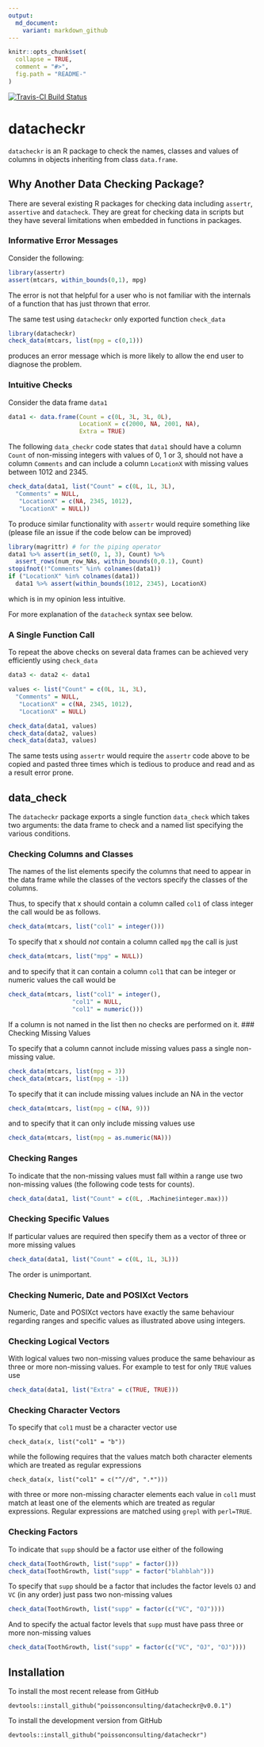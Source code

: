 ```yaml
---
output:
  md_document:
    variant: markdown_github
---
```


<!-- README.md is generated from README.Rmd. Please edit that file -->

```r
knitr::opts_chunk$set(
  collapse = TRUE,
  comment = "#>",
  fig.path = "README-"
)
```

[![Travis-CI Build Status](https://travis-ci.org/poissonconsulting/deckr.svg?branch=master)](https://travis-ci.org/poissonconsulting/deckr)

# datacheckr

`datacheckr` is an R package to check the names, classes and values of
columns in objects inheriting from class `data.frame`.

## Why Another Data Checking Package?

There are several existing R packages for checking data including
`assertr`, `assertive` and `datacheck`. They are 
great for checking data in scripts but they have several limitations 
when embedded in functions in packages. 

### Informative Error Messages

Consider the following:
```r
library(assertr)
assert(mtcars, within_bounds(0,1), mpg)
```
The error is not that helpful for a user who is not familiar with the internals of a function that has just thrown that error.

The same test using `datacheckr` only exported function `check_data`
```r
library(datacheckr)
check_data(mtcars, list(mpg = c(0,1)))
```
produces an error message which is more likely to allow the end user to diagnose the problem.

### Intuitive Checks

Consider the data frame `data1`
```r
data1 <- data.frame(Count = c(0L, 3L, 3L, 0L), 
                    LocationX = c(2000, NA, 2001, NA), 
                    Extra = TRUE)
```

The following `data_checkr` code states that `data1` 
should have a column `Count` of non-missing integers with values of 0, 1 or 3, 
should not have a column `Comments` and 
can include a column `LocationX` with missing values between 1012 and 2345.
```r
check_data(data1, list("Count" = c(0L, 1L, 3L), 
  "Comments" = NULL, 
   "LocationX" = c(NA, 2345, 1012),
   "LocationX" = NULL))
```

To produce similar functionality with `assertr` would require something like
(please file an issue if the code below can be improved)
```r
library(magrittr) # for the piping operator
data1 %>% assert(in_set(0, 1, 3), Count) %>%
  assert_rows(num_row_NAs, within_bounds(0,0.1), Count)
stopifnot(!"Comments" %in% colnames(data1))
if ("LocationX" %in% colnames(data1))
  data1 %>% assert(within_bounds(1012, 2345), LocationX)
```
which is in my opinion less intuitive.

For more explanation of the `datacheck` syntax see below.

### A Single Function Call

To repeat the above checks on several data frames can be 
achieved very efficiently using `check_data`
```r
data3 <- data2 <- data1

values <- list("Count" = c(0L, 1L, 3L), 
  "Comments" = NULL, 
   "LocationX" = c(NA, 2345, 1012),
   "LocationX" = NULL)

check_data(data1, values)
check_data(data2, values)
check_data(data3, values)
```

The same tests using `assertr` would require the 
`assertr` code above to
be copied and pasted three times
which is tedious to produce and read and as a result error prone.

## data_check

The `datacheckr` package exports a single function `data_check`
which takes two arguments: the data frame to check and a named list specifying
the various conditions.

### Checking Columns and Classes

The names of the list elements specify
the columns that need to appear in the data frame while the classes
of the vectors specify the classes of the columns.

Thus, to specify that x should contain a column called `col1` of class integer
the call would be as follows.
```r
check_data(mtcars, list("col1" = integer()))
```
To specify that x should *not* contain a column called `mpg`
the call is just
```r
check_data(mtcars, list("mpg" = NULL))
```
and to specify that it can contain a column `col1` that can
be integer or numeric values the call would be
```r
check_data(mtcars, list("col1" = integer(), 
                  "col1" = NULL, 
                  "col1" = numeric()))
```
If a column is not named in the list then no checks are performed on it.
### Checking Missing Values

To specify that a column cannot include missing values pass
a single non-missing value.
```r
check_data(mtcars, list(mpg = 3))
check_data(mtcars, list(mpg = -1))
```
To specify that it can include missing values include 
an NA in the vector
```r
check_data(mtcars, list(mpg = c(NA, 9)))
```
and to specify that it can only include missing values use
```r
check_data(mtcars, list(mpg = as.numeric(NA)))
```

### Checking Ranges

To indicate that the non-missing values 
must fall within a range use
two non-missing values (the following code tests for counts).
```r
check_data(data1, list("Count" = c(0L, .Machine$integer.max)))
```

### Checking Specific Values

If particular values are required then specify them
as a vector of three or more missing values
```r
check_data(data1, list("Count" = c(0L, 1L, 3L)))
```
The order is unimportant.

### Checking Numeric, Date and POSIXct Vectors

Numeric, Date and POSIXct vectors have exactly
the same behaviour regarding ranges and specific values
as illustrated above using integers.

### Checking Logical Vectors

With logical values two non-missing values produce the
same behaviour as 
three or more non-missing values.
For example to test for only `TRUE` values use
```r
check_data(data1, list("Extra" = c(TRUE, TRUE)))
```

### Checking Character Vectors

To specify that `col1` must be a character vector use
```
check_data(x, list("col1" = "b"))
```
while the following requires that the values match both
character elements which are treated as regular expressions
```
check_data(x, list("col1" = c("^//d", ".*")))
```
with three or more non-missing character elements
each value in `col1` must match at least one of the elements
which are treated as regular expressions.
Regular expressions are matched using `grepl` with `perl=TRUE`.

### Checking Factors

To indicate that `supp` should be a factor use either of the following
```r
check_data(ToothGrowth, list("supp" = factor()))
check_data(ToothGrowth, list("supp" = factor("blahblah")))
```

To specify that `supp`
should be a factor that includes the factor
levels `OJ` and `VC` (in any order) just pass two non-missing values
```r
check_data(ToothGrowth, list("supp" = factor(c("VC", "OJ"))))
```
And to specify the actual factor levels that `supp` must have pass three
or more non-missing values
```r
check_data(ToothGrowth, list("supp" = factor(c("VC", "OJ", "OJ"))))
```

## Installation

To install the most recent release from GitHub
```
devtools::install_github("poissonconsulting/datacheckr@v0.0.1")
```

To install the development version from GitHub
```
devtools::install_github("poissonconsulting/datacheckr")
```
